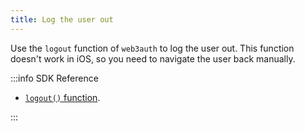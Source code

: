 ```yaml
---
title: Log the user out
---
```


Use the `logout` function of `web3auth` to log the user out. This function doesn't work in iOS, so you need to navigate the user back manually.

:::info SDK Reference

- [`logout()` function](/sdk/react-native/usage#logout).

:::
